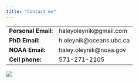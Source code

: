```yaml
---
title: "Contact me"
---
```


|  |  | 
| ------------ | -------------- | 
| **Personal Email:** | haleyoleynik@gmail.com | 
| **PhD Email:** | h.oleynik@oceans.ubc.ca |
| **NOAA Email:** | haley.oleynik@noaa.gov |
| **Cell phone:** | 571-271-2105 | 

![](./images/Alaska1.jpg)